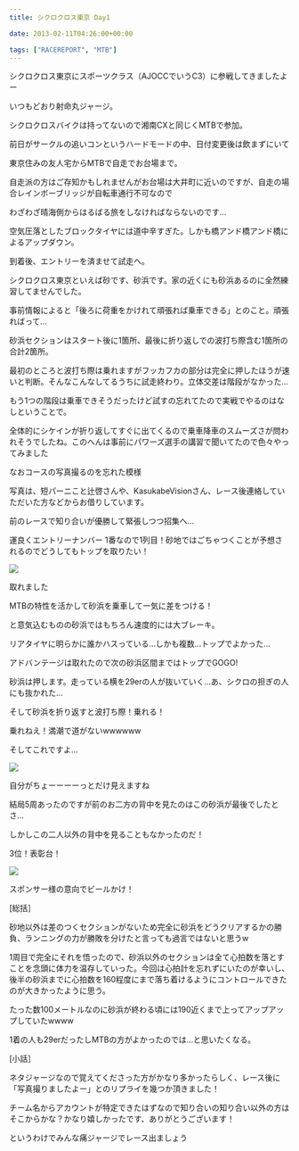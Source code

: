 ---
title: シクロクロス東京 Day1

date: 2013-02-11T04:26:00+00:00

tags: ["RACEREPORT", "MTB"]
---

シクロクロス東京にスポーツクラス（AJOCCでいうC3）に参戦してきましたよー

いつもどおり射命丸ジャージ。

シクロクロスバイクは持ってないので湘南CXと同じくMTBで参加。

前日がサークルの追いコンというハードモードの中、日付変更後は飲まずにいて

東京住みの友人宅からMTBで自走でお台場まで。

自走派の方はご存知かもしれませんがお台場は大井町に近いのですが、自走の場合レインボーブリッジが自転車通行不可なので

わざわざ晴海側からはるばる旅をしなければならないのです…

空気圧落としたブロックタイヤには道中辛すぎた。しかも橋アンド橋アンド橋によるアップダウン。

到着後、エントリーを済ませて試走へ。

シクロクロス東京といえば砂です、砂浜です。家の近くにも砂浜あるのに全然練習してませんでした。

事前情報によると「後ろに荷重をかけれて頑張れば乗車できる」とのこと。頑張ればって…

砂浜セクションはスタート後に1箇所、最後に折り返しでの波打ち際含む1箇所の合計2箇所。

最初のところと波打ち際は乗れますがフッカフカの部分は完全に押したほうが速いと判断。そんなこんなしてるうちに試走終わり。立体交差は階段がなかった…

もう1つの階段は乗車できそうだったけど試すの忘れてたので実戦でやるのはなしということで。

全体的にシケインが折り返してすぐに出てくるので乗車降車のスムーズさが問われそうでしたね。このへんは事前にパワーズ選手の講習で聞いてたので色々やってみました

なおコースの写真撮るのを忘れた模様

写真は、短パーニこと辻啓さんや、KasukabeVisionさん、レース後連絡していただいた方などからお借りしています。

前のレースで知り合いが優勝して緊張しつつ招集へ…

運良くエントリーナンバー 1番なので1列目！砂地ではごちゃつくことが予想されるのでどうしてもトップを取りたい！

![ ](./BCqde5WCQAA5mtd.jpg)

取れました

MTBの特性を活かして砂浜を乗車して一気に差をつける！

と意気込むものの砂浜ではもちろん速度的には大ブレーキ。

リアタイヤに明らかに誰かハスっている…しかも複数…トップでよかった…

アドバンテージは取れたので次の砂浜区間まではトップでGOGO!

砂浜は押します。走っている横を29erの人が抜いていく…あ、シクロの担ぎの人にも抜かれた…

そして砂浜を折り返すと波打ち際！乗れる！

乗れねえ！満潮で道がないwwwwww

そしてこれですよ…

<LinkBox url="https://www.cyclowired.jp/?q=node/101211" />

![ ](/https://www.cyclowired.jp/sites/default/files/images/2013/02/09/CXTOKYO201301CW16.jpg)

自分がちょーーーーっとだけ見えますね

結局5周あったのですが前のお二方の背中を見たのはこの砂浜が最後でしたとさ…

しかしこの二人以外の背中を見ることもなかったのだ！

3位！表彰台！

![ ](./858634_464707580251196_801901482_o.jpg)

スポンサー様の意向でビールかけ！

[総括］

砂地以外は差のつくセクションがないため完全に砂浜をどうクリアするかの勝負、ランニングの力が勝敗を分けたと言っても過言ではないと思うw

1周目で完全にそれを悟ったので、砂浜以外のセクションは全て心拍数を落とすことを念頭に体力を温存していった。今回は心拍計を忘れずにいたのが幸いし、後半の砂浜までに心拍数を160程度にまで落ち着けるようにコントロールできたのが大きかったように思う。

たった数100メートルなのに砂浜が終わる頃には190近くまで上ってアップアップしていたwwww

1着の人も29erだったしMTBの方がよかったのでは…と思いたくなる。

[小話］

ネタジャージなので覚えてくださった方がかなり多かったらしく、レース後に「写真撮りましたよー」とのリプライを幾つか頂きました！

チーム名からアカウントが特定できたはずなので知り合いの知り合い以外の方はそこからかな？かなり嬉しかったです、ありがとうございます！

というわけでみんな痛ジャージでレース出ましょう
